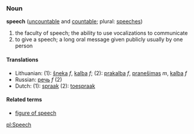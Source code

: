 ===Noun===
'''speech''' ([[uncountable]] and [[countable]]; plural: [[speeches]])

<!-- not real defs - just show basic senses... -->
#the faculty of speech; the ability to use vocalizations to communicate
#to give a speech; a long oral message given publicly usually by one person

====Translations====

*Lithuanian: (1): [[šneka]] ''f'', [[kalba]] ''f''; (2): [[prakalba]] ''f'', [[pranešimas]] ''m'', [[kalba]] ''f''
*Russian: [[речь]] ''f'' (2)
*Dutch: (1): [[spraak]] (2): [[toespraak]]

====Related terms====
*[[figure of speech]]

[[pl:Speech]]